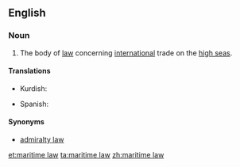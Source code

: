 ==English==

===Noun===
{{en-noun|-}}

# The body of [[law]] concerning [[international]] trade on the [[high seas]].

====Translations====
{{trans-top|body of law concerning international trade}}
* Kurdish: {{t-|ku|dadweriya deryayî|sc=ku-Arab}}
{{trans-mid}}
* Spanish: {{t-|es|derecho marítimo|m}}
{{trans-bottom}}

====Synonyms====
* [[admiralty law]]

[[et:maritime law]]
[[ta:maritime law]]
[[zh:maritime law]]